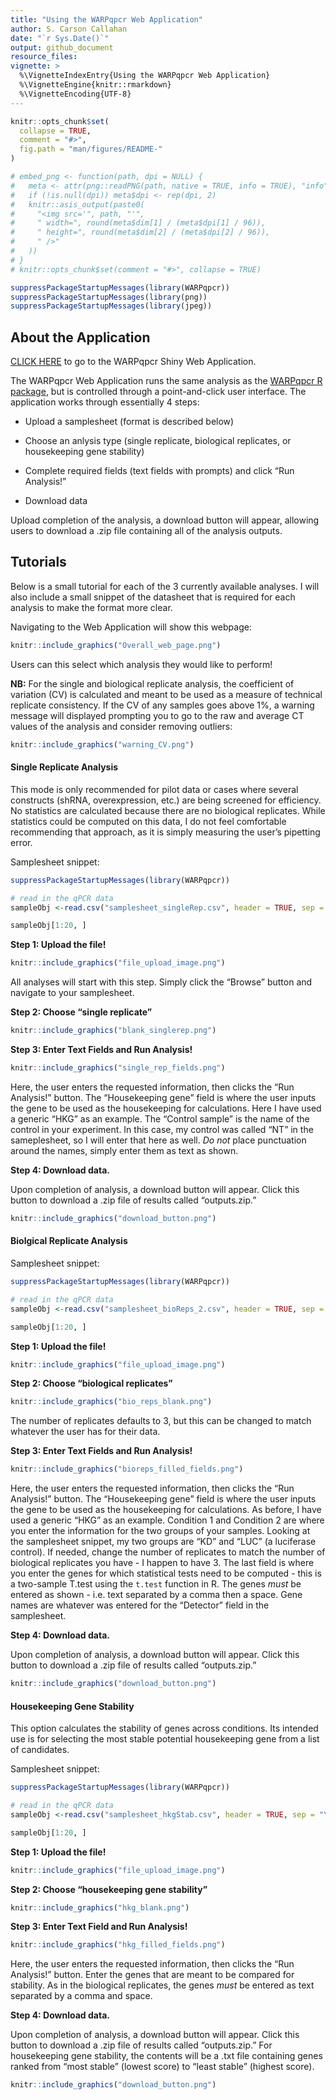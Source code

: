 ```yaml
---
title: "Using the WARPqpcr Web Application"
author: S. Carson Callahan
date: "`r Sys.Date()`"
output: github_document
resource_files:
vignette: >
  %\VignetteIndexEntry{Using the WARPqpcr Web Application}
  %\VignetteEngine{knitr::rmarkdown}
  %\VignetteEncoding{UTF-8}
---
```


```r
knitr::opts_chunk$set(
  collapse = TRUE,
  comment = "#>",
  fig.path = "man/figures/README-"
)
```

```r
# embed_png <- function(path, dpi = NULL) {
#   meta <- attr(png::readPNG(path, native = TRUE, info = TRUE), "info")
#   if (!is.null(dpi)) meta$dpi <- rep(dpi, 2)
#   knitr::asis_output(paste0(
#     "<img src='", path, "'",
#     " width=", round(meta$dim[1] / (meta$dpi[1] / 96)),
#     " height=", round(meta$dim[2] / (meta$dpi[2] / 96)),
#     " />"
#   ))
# }
# knitr::opts_chunk$set(comment = "#>", collapse = TRUE)
```

```r
suppressPackageStartupMessages(library(WARPqpcr))
suppressPackageStartupMessages(library(png))
suppressPackageStartupMessages(library(jpeg))
```

## About the Application

[CLICK HERE](https://s-carson-callahan.shinyapps.io/WARPqpcr/) to go to the WARPqpcr Shiny Web Application.

The WARPqpcr Web Application runs the same analysis as the [WARPqpcr R package](https://github.com/sccallahan/WARPqpcr), but is controlled through a point-and-click user interface. The application works through essentially 4 steps:

* Upload a samplesheet (format is described below)

* Choose an anlysis type (single replicate, biological replicates, or housekeeping gene stability)

* Complete required fields (text fields with prompts) and click "Run Analysis!"

* Download data

Upload completion of the analysis, a download button will appear, allowing users to download a .zip file containing all of the analysis outputs.

## Tutorials

Below is a small tutorial for each of the 3 currently available analyses. I will also include a small snippet of the datasheet that is required for each analysis to make the format more clear.

Navigating to the Web Application will show this webpage:

```r
knitr::include_graphics("Overall_web_page.png")
```

Users can this select which analysis they would like to perform!

**NB:** For the single and biological replicate analysis, the coefficient of variation (CV) is calculated and meant to be used as a measure of technical replicate consistency. If the CV of any samples goes above 1%, a warning message will displayed prompting you to go to the raw and average CT values of the analysis and consider removing outliers:


```r
knitr::include_graphics("warning_CV.png")
```


#### Single Replicate Analysis

This mode is only recommended for pilot data or cases where several constructs (shRNA, overexpression, etc.) are being screened for efficiency. No statistics are calculated because there are no biological replicates. While statistics could be computed on this data, I do not feel comfortable recommending that approach, as it is simply measuring the user's pipetting error.

Samplesheet snippet:
```r
suppressPackageStartupMessages(library(WARPqpcr))

# read in the qPCR data
sampleObj <-read.csv("samplesheet_singleRep.csv", header = TRUE, sep = "\t")

sampleObj[1:20, ]
```

**Step 1: Upload the file!**

```r
knitr::include_graphics("file_upload_image.png")
```

All analyses will start with this step. Simply click the "Browse" button and navigate to your samplesheet.

**Step 2: Choose "single replicate"**

```r
knitr::include_graphics("blank_singlerep.png")
```

**Step 3: Enter Text Fields and Run Analysis!**

```r
knitr::include_graphics("single_rep_fields.png")
```

Here, the user enters the requested information, then clicks the "Run Analysis!" button. The "Housekeeping gene" field is where the user inputs the gene to be used as the housekeeping for calculations. Here I have used a generic "HKG" as an example. The "Control sample" is the name of the control in your experiment. In this case, my control was called "NT" in the sameplesheet, so I will enter that here as well. *Do not* place punctuation around the names, simply enter them as text as shown.

**Step 4: Download data.**

Upon completion of analysis, a download button will appear. Click this button to download a .zip file of results called "outputs.zip."

```r
knitr::include_graphics("download_button.png")
```


#### Biolgical Replicate Analysis

Samplesheet snippet:
```r
suppressPackageStartupMessages(library(WARPqpcr))

# read in the qPCR data
sampleObj <-read.csv("samplesheet_bioReps_2.csv", header = TRUE, sep = "\t")

sampleObj[1:20, ]
```

**Step 1: Upload the file!**

```r
knitr::include_graphics("file_upload_image.png")
```

**Step 2: Choose "biological replicates"**

```r
knitr::include_graphics("bio_reps_blank.png")
```

The number of replicates defaults to 3, but this can be changed to match whatever the user has for their data.

**Step 3: Enter Text Fields and Run Analysis!**

```r
knitr::include_graphics("bioreps_filled_fields.png")
```

Here, the user enters the requested information, then clicks the "Run Analysis!" button. The "Housekeeping gene" field is where the user inputs the gene to be used as the housekeeping for calculations. As before, I have used a generic "HKG" as an example. Condition 1 and Condition 2 are where you enter the information for the two groups of your samples. Looking at the samplesheet snippet, my two groups are "KD" and "LUC" (a luciferase control). If needed, change the number of replicates to match the number of biological replicates you have - I happen to have 3. The last field is where you enter the genes for which statistical tests need to be computed - this is a two-sample T.test using the `t.test` function in R. The genes *must* be entered as shown - i.e. text separated by a comma then a space. Gene names are whatever was entered for the "Detector" field in the samplesheet.

**Step 4: Download data.**

Upon completion of analysis, a download button will appear. Click this button to download a .zip file of results called "outputs.zip."

```r
knitr::include_graphics("download_button.png")
```


#### Housekeeping Gene Stability

This option calculates the stability of genes across conditions. Its intended use is for selecting the most stable potential housekeeping gene from a list of candidates.

Samplesheet snippet:
```r
suppressPackageStartupMessages(library(WARPqpcr))

# read in the qPCR data
sampleObj <-read.csv("samplesheet_hkgStab.csv", header = TRUE, sep = "\t")

sampleObj[1:20, ]
```


**Step 1: Upload the file!**

```r
knitr::include_graphics("file_upload_image.png")
```

**Step 2: Choose "housekeeping gene stability"**

```r
knitr::include_graphics("hkg_blank.png")
```

**Step 3: Enter Text Field and Run Analysis!**

```r
knitr::include_graphics("hkg_filled_fields.png")
```

Here, the user enters the requested information, then clicks the "Run Analysis!" button. Enter the genes that are meant to be compared for stability. As in the biological replicates, the genes *must* be entered as text separated by a comma and space.

**Step 4: Download data.**

Upon completion of analysis, a download button will appear. Click this button to download a .zip file of results called "outputs.zip." For housekeeping gene stability, the contents will be a .txt file containing genes ranked from "most stable" (lowest score) to "least stable" (highest score).

```r
knitr::include_graphics("download_button.png")
```

